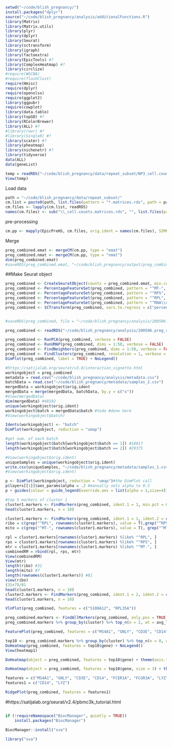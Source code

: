 ```r
setwd("~/code/blish_pregnancy/")
install.packages("dplyr")
source("~/code/blish_pregnancy/analysis/additionalFunctions.R")
library(Matrix)
library(Matrix.utils)
library(plyr)
library(dplyr)
library(Seurat)
library(sctransform)
library(igraph)
library(factoextra)
library(EpicTools) #?
library(ComplexHeatmap) #?
library(circlize)
#require(WGCNA)
#require(flashClust)
require(Hmisc)
require(dplyr)
require(openxlsx)
require(ggplot2)
library(ggpubr)
require(cowplot)
library(data.table)
library(topGO) #?
library(RColorBrewer)
library(ALL) #?
#library(rowr) #?
#library(SingleR) #?
library(scater) #?
library(pheatmap)
library(nichenetr) #?
library(tidyverse)
data(ALL)
data(geneList)
```

```r
temp = readRDS("~/code/blish_pregnancy/data/repeat_subset/NP3_cell.counts.matrices.rds")
View(temp)

```


Load data

```r
path = "~/code/blish_pregnancy/data/repeat_subset/"
cm.list = paste0(path, list.files(pattern = "*.matrices.rds", path = path))
cm.files <- lapply(cm.list, readRDS)
names(cm.files) <- sub("\\_cell.counts.matrices.rds", "", list.files(pattern = "*.matrices.rds", path = path))
```

pre-processing

```r
cm.pp <- mapply(EpicPreHS, cm.files, orig.ident = names(cm.files), SIMPLIFY = F)
```

Merge
```r
preg_combined.emat <- mergeCM(cm.pp, type = "emat")
preg_combined.nmat <- mergeCM(cm.pp, type = "nmat")
dim(preg_combined.emat)
#saveRDS(preg_combined.emat, "~/code/blish_pregnancy/output/preg_combined.emat.rds")
```


##Make Seurat object
```r
preg_combined <- CreateSeuratObject(counts = preg_combined.emat, min.cells = 10, names.field = 1, names.delim = "\\.")
preg_combined <- PercentageFeatureSet(preg_combined, pattern = "^MT-", col.name = "percent.mt")
preg_combined <- PercentageFeatureSet(preg_combined, pattern = "^RPS", col.name = "percent.rps")
preg_combined <- PercentageFeatureSet(preg_combined, pattern = "^RPL", col.name = "percent.rpl")
preg_combined <- PercentageFeatureSet(preg_combined, pattern = "^RNA\\d8S5", col.name = "percent.rrna")
preg_combined <- SCTransform(preg_combined, vars.to.regress = c("percent.mt", "percent.rps", "percent.rpl", "percent.rrna", "nCount_RNA", "nFeature_RNA"), verbose = FALSE, return.only.var.genes = TRUE)


#saveRDS(preg_combined, file = "~/code/blish_pregnancy/analysis/200506.preg_combined_NP3subset.seu.rds")
```

```r
preg_combined <- readRDS("~/code/blish_pregnancy/analysis/200506.preg_combined_NP3subset.seu.rds") #ran on server # CAN START HERE!

preg_combined <- RunPCA(preg_combined, verbose = FALSE)
preg_combined <- RunUMAP(preg_combined, dims = 1:50, verbose = FALSE)
preg_combined <- FindNeighbors(preg_combined, dims = 1:50, verbose = FALSE)
preg_combined <- FindClusters(preg_combined, resolution = 1, verbose = FALSE)
DimPlot(preg_combined, label = TRUE) + NoLegend()
```




```r
#https://satijalab.org/seurat/v3.0/interaction_vignette.html
workingobject = preg_combined
metadata = read.csv("~/code/blish_pregnancy/analysis/metadata.csv")
batchData = read.csv("~/code/blish_pregnancy/metadata/samples_2.csv")
mergedData = workingobject$orig.ident
mergedData = merge(mergedData, batchData, by.y = c("x"))
#View(mergedData)
dim(mergedData) #48192
unique(workingobject$orig.ident)
workingobject$batch = mergedData$batch #todo #done here
#View(workingobject$batch)

Idents(workingobject) <- "batch"
DimPlot(workingobject, reduction = "umap") 

#get num. of each batch
length(workingobject$batch[workingobject$batch == 1]) #18817
length(workingobject$batch[workingobject$batch == 2]) #29375

#View(workingobject$orig.ident)
uniqueSamples = unique(workingobject$orig.ident)
write.csv(uniqueSamples, "~/code/blish_pregnancy/metadata/samples_1.csv", row.names = FALSE)
#View(workingobject$orig.ident)

```

```r
p <- DimPlot(workingobject, reduction = "umap")#the DimPlot call
p$layers[[1]]$aes_params$alpha = .2 #manually sets alpha to 0.3
p + guides(colour = guide_legend(override.aes = list(alpha = 1,size=4))) # forces the legend to be alpha = 1

```
```r
#top 5 markers of cluster 1
cluster1.markers <- FindMarkers(preg_combined, ident.1 = 1, min.pct = 0.25)
head(cluster1.markers, n = 10)

cluster1.markers <- FindMarkers(preg_combined, ident.1 = 1, ident.2 = c(2), min.pct = 0.25)
ribo = c(grep("^RPL", rownames(cluster1.markers), value = T),grep("^RPS", rownames(cluster1.markers), value = T))
mito = c(grep("^MT-", rownames(cluster1.markers), value = T), grep("^MTR", rownames(cluster1.markers), value = T))

rpl = cluster1.markers[rownames(cluster1.markers) %like% "^RPL", ]
rps = cluster1.markers[rownames(cluster1.markers) %like% "^RPS", ]
mtr = cluster1.markers[rownames(cluster1.markers) %like% "^MT-", ]
combinedRM = rbind(rpl, rps, mtr)
View(combinedRM)
View(mtr)
length(ribo) #31
length(mito) #7
length(rownames(cluster1.markers)) #81
view(ribo)
(31+7)/81
head(cluster1.markers, n = 10)
cluster2.markers <- FindMarkers(preg_combined, ident.1 = 2, ident.2 = c(1), min.pct = 0.25)
head(cluster1.markers, n = 10)
```

```r
VlnPlot(preg_combined, features = c("S100A12", "RPL35A"))

```



```r


preg_combined.markers <- FindAllMarkers(preg_combined, only.pos = TRUE, min.pct = 0.25, logfc.threshold = 0.25)
preg_combined.markers %>% group_by(cluster) %>% top_n(n = 2, wt = avg_logFC)
```




```r
FeaturePlot(preg_combined, features = c("MS4A1", "GNLY", "CD3E", "CD14", "FCER1A", "FCGR3A", "LYZ", "PPBP", "CD8A"))

```



```r
top10 <- preg_combined.markers %>% group_by(cluster) %>% top_n(n = 8, wt = avg_logFC)
DoHeatmap(preg_combined, features = top10$gene) + NoLegend()
View(heatmap1)

DoHeatmap(object = preg_combined, features = top10$gene) + theme(axis.text.y = element_text(size = 5), axis.text.x = element_text(size = 5))

DoHeatmap(object = preg_combined, features = top10$gene, size = 3) + theme(axis.text.y = element_text(size = 5))

```


```r
features = c("MS4A1", "GNLY", "CD3E", "CD14", "FCER1A", "FCGR3A", "LYZ", "PPBP", "CD8A")
features1 = c("CD14", "LYZ")

RidgePlot(preg_combined, features = features1)

```

#https://satijalab.org/seurat/v2.4/pbmc3k_tutorial.html
```r



```

```r
if (!requireNamespace("BiocManager", quietly = TRUE))
    install.packages("BiocManager")

BiocManager::install("sva")

library("sva")


```